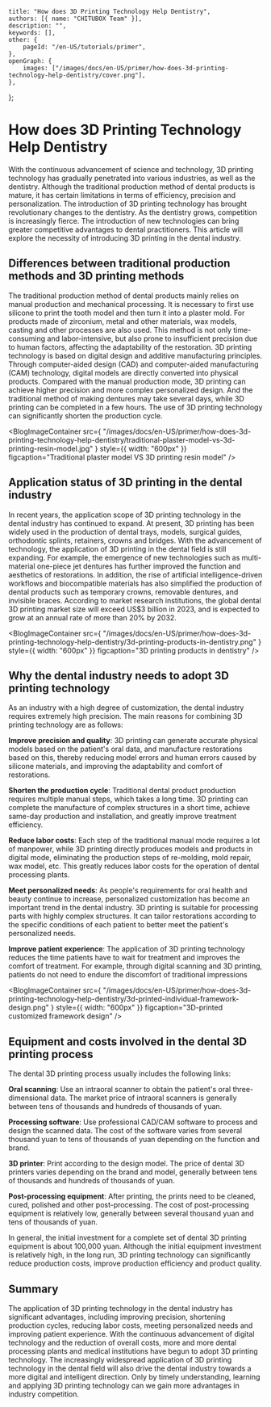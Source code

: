 	title: "How does 3D Printing Technology Help Dentistry",
	authors: [{ name: "CHITUBOX Team" }],
	description: "",
	keywords: [],
	other: {
		pageId: "/en-US/tutorials/primer",
	},
	openGraph: {
		images: ["/images/docs/en-US/primer/how-does-3d-printing-technology-help-dentistry/cover.png"],
	},
};

# How does 3D Printing Technology Help Dentistry


With the continuous advancement of science and technology, 3D printing technology has gradually penetrated into various industries, as well as the dentistry. Although the traditional production method of dental products is mature, it has certain limitations in terms of efficiency, precision and personalization. The introduction of 3D printing technology has brought revolutionary changes to the dentistry. As the dentistry grows, competition is increasingly fierce. The introduction of new technologies can bring greater competitive advantages to dental practitioners. This article will explore the necessity of introducing 3D printing in the dental industry.

## Differences between traditional production methods and 3D printing methods

The traditional production method of dental products mainly relies on manual production and mechanical processing. It is necessary to first use silicone to print the tooth model and then turn it into a plaster mold. For products made of zirconium, metal and other materials, wax models, casting and other processes are also used. This method is not only time-consuming and labor-intensive, but also prone to insufficient precision due to human factors, affecting the adaptability of the restoration. 3D printing technology is based on digital design and additive manufacturing principles. Through computer-aided design (CAD) and computer-aided manufacturing (CAM) technology, digital models are directly converted into physical products. Compared with the manual production mode, 3D printing can achieve higher precision and more complex personalized design. And the traditional method of making dentures may take several days, while 3D printing can be completed in a few hours. The use of 3D printing technology can significantly shorten the production cycle.

<BlogImageContainer
	src={
    		"/images/docs/en-US/primer/how-does-3d-printing-technology-help-dentistry/traditional-plaster-model-vs-3d-printing-resin-model.jpg"
	}
	style={{ width: "600px" }}
	figcaption="Traditional plaster model VS 3D printing resin model"
/>

## Application status of 3D printing in the dental industry

In recent years, the application scope of 3D printing technology in the dental industry has continued to expand. At present, 3D printing has been widely used in the production of dental trays, models, surgical guides, orthodontic splints, retainers, crowns and bridges. With the advancement of technology, the application of 3D printing in the dental field is still expanding. For example, the emergence of new technologies such as multi-material one-piece jet dentures has further improved the function and aesthetics of restorations. In addition, the rise of artificial intelligence-driven workflows and biocompatible materials has also simplified the production of dental products such as temporary crowns, removable dentures, and invisible braces. According to market research institutions, the global dental 3D printing market size will exceed US$3 billion in 2023, and is expected to grow at an annual rate of more than 20% by 2032.

<BlogImageContainer
	src={
    		"/images/docs/en-US/primer/how-does-3d-printing-technology-help-dentistry/3d-printing-products-in-dentistry.png"
	}
	style={{ width: "600px" }}
	figcaption="3D printing products in dentistry"
/>

## Why the dental industry needs to adopt 3D printing technology

As an industry with a high degree of customization, the dental industry requires extremely high precision. The main reasons for combining 3D printing technology are as follows:

**Improve precision and quality**: 3D printing can generate accurate physical models based on the patient's oral data, and manufacture restorations based on this, thereby reducing model errors and human errors caused by silicone materials, and improving the adaptability and comfort of restorations.

**Shorten the production cycle**: Traditional dental product production requires multiple manual steps, which takes a long time. 3D printing can complete the manufacture of complex structures in a short time, achieve same-day production and installation, and greatly improve treatment efficiency.

**Reduce labor costs**: Each step of the traditional manual mode requires a lot of manpower, while 3D printing directly produces models and products in digital mode, eliminating the production steps of re-molding, mold repair, wax model, etc. This greatly reduces labor costs for the operation of dental processing plants.

**Meet personalized needs**: As people's requirements for oral health and beauty continue to increase, personalized customization has become an important trend in the dental industry. 3D printing is suitable for processing parts with highly complex structures. It can tailor restorations according to the specific conditions of each patient to better meet the patient's personalized needs.

**Improve patient experience**: The application of 3D printing technology reduces the time patients have to wait for treatment and improves the comfort of treatment. For example, through digital scanning and 3D printing, patients do not need to endure the discomfort of traditional impressions

<BlogImageContainer
	src={
    		"/images/docs/en-US/primer/how-does-3d-printing-technology-help-dentistry/3d-printed-individual-framework-design.png"
	}
	style={{ width: "600px" }}
	figcaption="3D-printed customized framework design"
/>

## Equipment and costs involved in the dental 3D printing process

The dental 3D printing process usually includes the following links:

**Oral scanning**: Use an intraoral scanner to obtain the patient's oral three-dimensional data. The market price of intraoral scanners is generally between tens of thousands and hundreds of thousands of yuan.

**Processing software**: Use professional CAD/CAM software to process and design the scanned data. The cost of the software varies from several thousand yuan to tens of thousands of yuan depending on the function and brand.

**3D printer**: Print according to the design model. The price of dental 3D printers varies depending on the brand and model, generally between tens of thousands and hundreds of thousands of yuan.

**Post-processing equipment**: After printing, the prints need to be cleaned, cured, polished and other post-processing. The cost of post-processing equipment is relatively low, generally between several thousand yuan and tens of thousands of yuan.

In general, the initial investment for a complete set of dental 3D printing equipment is about 100,000 yuan. Although the initial equipment investment is relatively high, in the long run, 3D printing technology can significantly reduce production costs, improve production efficiency and product quality.


## Summary

The application of 3D printing technology in the dental industry has significant advantages, including improving precision, shortening production cycles, reducing labor costs, meeting personalized needs and improving patient experience. With the continuous advancement of digital technology and the reduction of overall costs, more and more dental processing plants and medical institutions have begun to adopt 3D printing technology. The increasingly widespread application of 3D printing technology in the dental field will also drive the dental industry towards a more digital and intelligent direction. Only by timely understanding, learning and applying 3D printing technology can we gain more advantages in industry competition.
